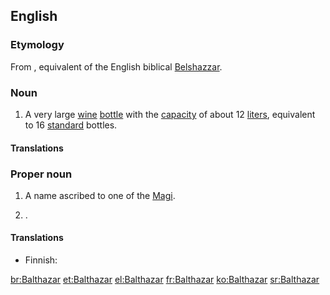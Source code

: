 ==English==

===Etymology===
From {{etyl|la}} {{term|Balthasar|lang=la}}, equivalent of the English biblical [[Belshazzar]]. 

===Noun===
{{en-noun}}

# A very large [[wine]] [[bottle]] with the [[capacity]] of about 12 [[liter]]s, equivalent to 16 [[standard]] bottles.

====Translations====
{{trans-top|very large wine bottle}}
{{trans-mid}}
{{trans-bottom}}

===Proper noun===
{{en-proper noun}}

# A name ascribed to one of the [[Magi]].
# {{given name|male|from=Persian}}.

====Translations====
{{trans-top|one of the Magi}}
* Finnish: {{t-|fi|Balthasar}}
{{trans-mid}}
{{trans-bottom}}

{{trans-top|male given name}}
{{trans-mid}}
{{trans-bottom}}

[[br:Balthazar]]
[[et:Balthazar]]
[[el:Balthazar]]
[[fr:Balthazar]]
[[ko:Balthazar]]
[[sr:Balthazar]]